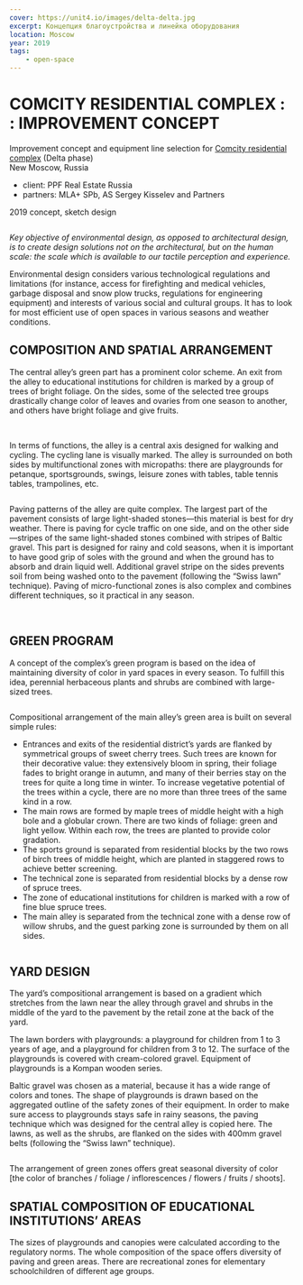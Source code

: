 ```yaml
---
cover: https://unit4.io/images/delta-delta.jpg
excerpt: Концепция благоустройства и линейка оборудования
location: Moscow
year: 2019
tags:
    - open-space
---
```


# COMCITY RESIDENTIAL COMPLEX : : IMPROVEMENT CONCEPT

Improvement concept and equipment line selection for [Comcity residential complex](http://comcity.com.ru) (Delta phase) <br/>
New Moscow, Russia

- client: PPF Real Estate Russia
- partners: MLA+ SPb, AS Sergey Kisselev and Partners

2019 concept, sketch design

<Image src="/images/delta-01.jpg" width={780} height={604} alt="" />

_Key objective of environmental design, as opposed to architectural design, is to create design solutions not on the architectural, but on the human scale: the scale which is available to our tactile perception and experience._

Environmental design considers various technological regulations and limitations (for instance, access for firefighting and medical vehicles, garbage disposal and snow plow trucks, regulations for engineering equipment) and interests of various social and cultural groups. It has to look for most efficient use of open spaces in various seasons and weather conditions.

## COMPOSITION AND SPATIAL ARRANGEMENT

The central alley’s green part has a prominent color scheme. An exit from the alley to educational institutions for children is marked by a group of trees of bright foliage. On the sides, some of the selected tree groups drastically change color of leaves and ovaries from one season to another, and others have bright foliage and give fruits.

<Carousel effect='crossfade'>
	<Image src="/images/delta-03.jpg" alt="" />
	<Image src="/images/delta-03_1.jpg" alt="" />
	<Image src="/images/delta-03_2.jpg" alt="" />
	<Image src="/images/delta-03_3.jpg" alt="" />
	<Image src="/images/delta-03_4.jpg" alt="" />
</Carousel>

In terms of functions, the alley is a central axis designed for walking and cycling. The cycling lane is visually marked. The alley is surrounded on both sides by multifunctional zones with micropaths: there are playgrounds for petanque, sportsgrounds, swings, leisure zones with tables, table tennis tables, trampolines, etc.

<Image src="/images/delta-11.jpg" width={1914} height={1350} alt="" />

Paving patterns of the alley are quite complex. The largest part of the pavement consists of large light-shaded stones—this material is best for dry weather. There is paving for cycle traffic on one side, and on the other side—stripes of the same light-shaded stones combined with stripes of Baltic gravel. This part is designed for rainy and cold seasons, when it is important to have good grip of soles with the ground and when the ground has to absorb and drain liquid well. Additional gravel stripe on the sides prevents soil from being washed onto to the pavement (following the “Swiss lawn” technique). Paving of micro-functional zones is also complex and combines different techniques, so it practical in any season.

<Image src="/images/delta-02.jpg" width={1456} height={960} alt="" />

<Image src="/images/delta-04.jpg" width={1600} height={821} alt="" />

## GREEN PROGRAM

A concept of the complex’s green program is based on the idea of maintaining diversity of color in yard spaces in every season. To fulfill this idea, perennial herbaceous plants and shrubs are combined with large-sized trees.

<Image src="/images/delta-06.jpg" width={2023} height={1251} alt="" />

Compositional arrangement of the main alley’s green area is built on several simple rules:
- Entrances and exits of the residential district’s yards are flanked by symmetrical groups of sweet cherry trees. Such trees are known for their decorative value: they extensively bloom in spring, their foliage fades to bright orange in autumn, and many of their berries stay on the trees for quite a long time in winter. To increase vegetative potential of the trees within a cycle, there are no more than three trees of the same kind in a row.
- The main rows are formed by maple trees of middle height with a high bole and a globular crown. There are two kinds of foliage: green and light yellow. Within each row, the trees are planted to provide color gradation.
- The sports ground is separated from residential blocks by the two rows of birch trees of middle height, which are planted in staggered rows to achieve better screening.
- The technical zone is separated from residential blocks by a dense row of spruce trees.
- The zone of educational institutions for children is marked with a row of fine blue spruce trees.
- The main alley is separated from the technical zone with a dense row of willow shrubs, and the guest parking zone is surrounded by them on all sides.

<Image src="/images/delta-05.jpg" width={1600} height={907} alt="" />

## YARD DESIGN

The yard’s compositional arrangement is based on a gradient which stretches from the lawn near the alley through gravel and shrubs in the middle of the yard to the pavement by the retail zone at the back of the yard.

The lawn borders with playgrounds: a playground for children from 1 to 3 years of age, and a playground for children from 3 to 12. The surface of the playgrounds is covered with cream-colored gravel. Equipment of playgrounds is a Kompan wooden series.

Baltic gravel was chosen as a material, because it has a wide range of colors and tones. The shape of playgrounds is drawn based on the aggregated outline of the safety zones of their equipment. In order to make sure access to playgrounds stays safe in rainy seasons, the paving technique which was designed for the central alley is copied here. The lawns, as well as the shrubs, are flanked on the sides with 400mm gravel belts (following the “Swiss lawn” technique).

<Image src="/images/delta-08.jpg" width={1600} height={973} alt="" />

The arrangement of green zones offers great seasonal diversity of color [the color of branches / foliage / inflorescences / flowers / fruits / shoots].


## SPATIAL COMPOSITION OF EDUCATIONAL INSTITUTIONS’ AREAS

The sizes of playgrounds and canopies were calculated according to the regulatory norms. The whole composition of the space offers diversity of paving and green areas. There are recreational zones for elementary schoolchildren of different age groups.

